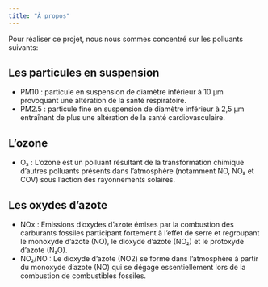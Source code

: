 ```yaml
---
title: "À propos"
---
```


Pour réaliser ce projet, nous nous sommes concentré sur les polluants suivants:

## Les particules en suspension
* PM10 : particule en suspension de diamètre inférieur à 10 μm provoquant une altération de la santé respiratoire.<br>
* PM2.5 : particule fine en suspension de diamètre inférieur à 2,5 μm entraînant de plus une altération de la santé cardiovasculaire.<br>

## L'ozone
* O₃ : L'ozone est un polluant résultant de la transformation chimique d'autres polluants présents dans l'atmosphère (notamment NO, NO₂ et COV) sous l'action des rayonnements solaires.<br>

## Les oxydes d'azote 
* NOx : Emissions d’oxydes d'azote émises par la combustion des carburants fossiles participant fortement à l'effet de serre et regroupant le monoxyde d'azote (NO), le dioxyde d’azote (NO₂) et le protoxyde d’azote (N₂O).<br>
* NO₂/NO : Le dioxyde d’azote (NO2) se forme dans l’atmosphère à partir du monoxyde d'azote (NO) qui se dégage essentiellement lors de la combustion de combustibles fossiles.
